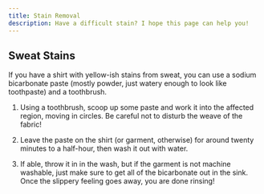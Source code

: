 ```yaml
---
title: Stain Removal
description: Have a difficult stain? I hope this page can help you!
---
```



## Sweat Stains

If you have a shirt with yellow-ish stains from sweat, you can use a sodium bicarbonate
paste (mostly powder, just watery enough to look like toothpaste) and a toothbrush.

<Steps>

1. Using a toothbrush, scoop up some paste and work it into the affected region, moving in
   circles. Be careful not to disturb the weave of the fabric!

2. Leave the paste on the shirt (or garment, otherwise) for around twenty minutes to a
   half-hour, then wash it out with water.

3. If able, throw it in in the wash, but if the garment is not machine washable, just make
   sure to get all of the bicarbonate out in the sink. Once the slippery feeling goes
   away, you are done rinsing!

</Steps>

